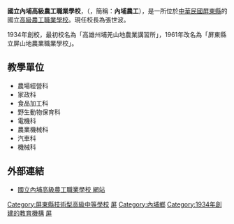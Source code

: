 {{Infobox School
| name = 國立內埔高級農工職業學校
| other_name = National Nei-Pu Senior Agricultural-Industrial Vocational High School
| image = 
| established = 1934年
| type = 國立[[高級職業學校|高級職業學校]]
| district = {{ROC}}[[臺灣省|臺灣省]][[屏東縣|屏東縣]][[內埔鄉|內埔鄉]]
| principal = 張世波
| address = 912 屏東縣內埔鄉水門村成功路83號
| website = http://www.npvs.ptc.edu.tw
|area=11.9686公頃|coordinates={{Coord|22.709518|120.642205|display=inline,title}}|pushpin_map=Taiwan Pingtung|number=08-799-1103|fax=08-799-1221}}

'''國立內埔高級農工職業學校'''，（{{Lang-en|National Nei-Pu Senior Agricultural-Industrial Vocational High School}}，簡稱：'''內埔農工'''），是一所位於[[中華民國|中華民國]][[屏東縣|屏東縣]]的國立[[高職|高級農工職業學校]]。現任校長為張世波。

1934年創校，最初校名為「高雄州埔羌山地農業講習所」，1961年改名為「屏東縣立屏山地農業職業學校」。

==教學單位==
*農場經營科
*家政科
*食品加工科
*野生動物保育科
*電機科
*農業機械科
*汽車科
*機械科

==外部連結==
*[https://web.archive.org/web/20050810003820/http://www.npvs.ptc.edu.tw/ 國立內埔高級農工職業學校 網站]{{zh-tw}}

{{TW-edu-stub}}
{{屏東縣高級中等學校}}
{{中華民國農業高級中等學校}}

[[Category:屏東縣技術型高級中等學校|Category:屏東縣技術型高級中等學校]]
[[Category:中華民國國立技術型高級中等學校|屏]]
[[Category:內埔鄉|Category:內埔鄉]]
[[Category:1934年創建的教育機構|Category:1934年創建的教育機構]]
[[Category:臺灣原住民重點學校|屏]]